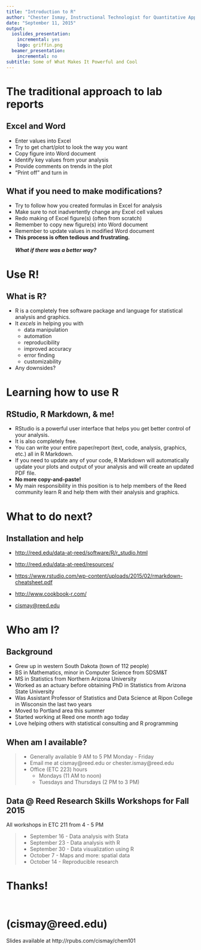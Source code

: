 ```yaml
---
title: "Introduction to R"
author: "Chester Ismay, Instructional Technologist for Quantitative Applications"
date: "September 11, 2015"
output:
  ioslides_presentation:
    incremental: yes
    logo: griffin.png
  beamer_presentation:
    incremental: no
subtitle: Some of What Makes It Powerful and Cool
---
```


# The traditional approach to lab reports

## Excel and Word

 - Enter values into Excel
 - Try to get chart/plot to look the way you want
 - Copy figure into Word document
 - Identify key values from your analysis
 - Provide comments on trends in the plot
 - "Print off" and turn in

## What if you need to make modifications?

 - Try to follow how you created formulas in Excel for analysis
 - Make sure to not inadvertently change any Excel cell values
 - Redo making of Excel figure(s) (often from scratch)
 - Remember to copy new figure(s) into Word document
 - Remember to update values in modified Word document
 - **This process is often tedious and frustrating.** <br /> <br /> _**What if there was a better way?**_

# Use R!

## What is R?

 - R is a completely free software package and language for statistical analysis and graphics.
 - It _excels_ in helping you with
      - data manipulation
      - automation
      - reproducibility
      - improved accuracy
      - error finding
      - customizability
- Any downsides?

# Learning how to use R

## RStudio, R Markdown, & me!

 - RStudio is a powerful user interface that helps you get better control of your analysis.
 - It is also completely free.
 - You can write your entire paper/report (text, code, analysis, graphics, etc.) all in R Markdown.
 - If you need to update any of your code, R Markdown will automatically update your plots and output of your analysis and will create an updated PDF file.
 - **No more copy-and-paste!**
 - My main responsibility in this position is to help members of the Reed community learn R and help them with their analysis and graphics.


# What to do next?

## Installation and help

- <http://reed.edu/data-at-reed/software/R/r_studio.html>
- <http://reed.edu/data-at-reed/resources/>
- <https://www.rstudio.com/wp-content/uploads/2015/02/rmarkdown-cheatsheet.pdf>
- <http://www.cookbook-r.com/>

- <cismay@reed.edu>

# Who am I?

## Background

- Grew up in western South Dakota (town of 112 people)
- BS in Mathematics, minor in Computer Science from SDSM&T
- MS in Statistics from Northern Arizona University
- Worked as an actuary before obtaining PhD in Statistics from Arizona State University
- Was Assistant Professor of Statistics and Data Science at Ripon College in Wisconsin the last two years
- Moved to Portland area this summer
- Started working at Reed one month ago today
- Love helping others with statistical consulting and R programming

## When am I available?

> - Generally available 9 AM to 5 PM Monday - Friday
> - Email me at cismay@reed.edu or chester.ismay@reed.edu
> - Office (ETC 223) hours
>     - Mondays (11 AM to noon)
>     - Tuesdays and Thursdays (2 PM to 3 PM)

## Data @ Reed Research Skills Workshops for Fall 2015

All workshops in ETC 211 from 4 - 5 PM

> - September 16 - Data analysis with Stata
> - September 23 - Data analysis with R
> - September 30 - Data visualization using R
> - October 7 - Maps and more: spatial data
> - October 14 - Reproducible research
 
# Thanks! <br /> <br /> <br /> (cismay@reed.edu) 

Slides available at  http://rpubs.com/cismay/chem101


